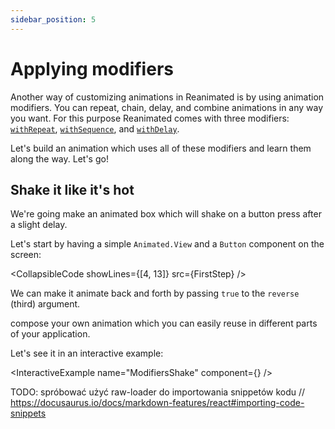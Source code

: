 ```yaml
---
sidebar_position: 5
---
```


# Applying modifiers

Another way of customizing animations in Reanimated is by using animation modifiers. You can repeat, chain, delay, and combine animations in any way you want. For this purpose Reanimated comes with three modifiers: [`withRepeat`](/docs/animations/with-repeat), [`withSequence`](/docs/animations/with-sequence), and [`withDelay`](/docs/animations/with-delay).

Let's build an animation which uses all of these modifiers and learn them along the way. Let's go!

## Shake it like it's hot

We're going make an animated box which will shake on a button press after a slight delay.

Let's start by having a simple `Animated.View` and a `Button` component on the screen:


<CollapsibleCode showLines={[4, 13]} src={FirstStep} />

We can make it animate back and forth by passing `true` to the `reverse` (third) argument.

compose your own animation which you can easily reuse in different parts of your application.

Let's see it in an interactive example:


<InteractiveExample name="ModifiersShake" component={<ModifiersShake />} />

TODO: spróbować użyć raw-loader do importowania snippetów kodu
// https://docusaurus.io/docs/markdown-features/react#importing-code-snippets
